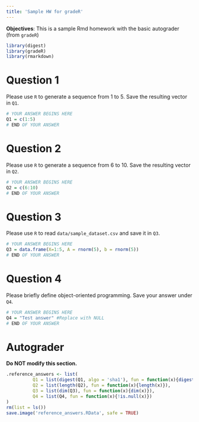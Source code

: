 ```yaml
---
title: 'Sample HW for gradeR'
---
```


**Objectives**: This is a sample Rmd homework with the basic autograder (from `gradeR`)

```r
library(digest)
library(gradeR)
library(rmarkdown)
```

# Question 1
Please use `R` to generate a sequence from 1 to 5. Save the resulting vector in `Q1`.

```r
# YOUR ANSWER BEGINS HERE
Q1 = c(1:5)
# END OF YOUR ANSWER
```

# Question 2
Please use `R` to generate a sequence from 6 to 10. Save the resulting vector in `Q2`.

```r
# YOUR ANSWER BEGINS HERE
Q2 = c(6:10)
# END OF YOUR ANSWER
```

# Question 3
Please use `R` to read `data/sample_dataset.csv` and save it in `Q3`.

```r
# YOUR ANSWER BEGINS HERE
Q3 = data.frame(X=1:5, A = rnorm(5), b = rnorm(5))
# END OF YOUR ANSWER
```

# Question 4
Please briefly define object-oriented programming. Save your answer under `Q4`.

```r
# YOUR ANSWER BEGINS HERE
Q4 = "Test answer" #Replace with NULL
# END OF YOUR ANSWER
```

# Autograder

**Do NOT modify this section.** 

```r
.reference_answers <- list(
          Q1 = list(digest(Q1, algo = 'sha1'), fun = function(x){digest(x, algo = 'sha1')}), # Question 1
          Q2 = list(length(Q2), fun = function(x){length(x)}),                               # Question 2
          Q3 = list(dim(Q3), fun = function(x){dim(x)}),                                     # Question 3
          Q4 = list(Q4, fun = function(x){!is.null(x)})                                      # Question 4
)
rm(list = ls())
save.image('reference_answers.RData', safe = TRUE)
```

